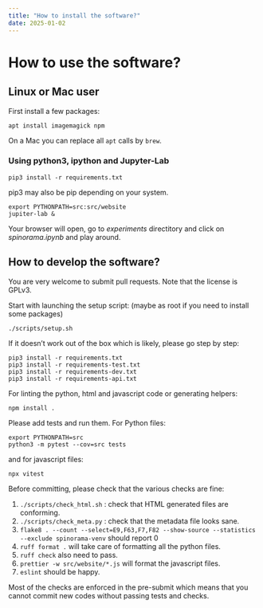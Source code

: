 ```yaml
---
title: "How to install the software?"
date: 2025-01-02
---
```


# How to use the software?

## Linux or Mac user

First install a few packages:

``` .shell
apt install imagemagick npm
```

On a Mac you can replace all `apt` calls by `brew`.

### Using python3, ipython and Jupyter-Lab

``` .shell
pip3 install -r requirements.txt
```

pip3 may also be pip depending on your system.

``` .shell
export PYTHONPATH=src:src/website
jupiter-lab &
```

Your browser will open, go to _experiments_ directitory and click on _spinorama.ipynb_ and play around.

## How to develop the software?

You are very welcome to submit pull requests. Note that the license is GPLv3.

Start with launching the setup script: (maybe as root if you need to install some packages)

```  .shell
./scripts/setup.sh
```

If it doesn't work out of the box which is likely, please go step by step:

```  .shell
pip3 install -r requirements.txt
pip3 install -r requirements-test.txt
pip3 install -r requirements-dev.txt
pip3 install -r requirements-api.txt
```

For linting the python, html and javascript code or generating helpers:

```  .shell
npm install .
```

Please add tests and run them.
For Python files:
```
export PYTHONPATH=src
python3 -m pytest --cov=src tests
```
and for javascript files:
```
npx vitest
```

Before committing, please check that the various checks are fine:

1. `./scripts/check_html.sh` : check that HTML generated files are conforming.
2. `./scripts/check_meta.py` : check that the metadata file looks sane.
3. `flake8 . --count --select=E9,F63,F7,F82 --show-source --statistics --exclude spinorama-venv` should report 0
4. `ruff format .` will take care of formatting all the python files.
5. `ruff check` also need to pass.
6. `prettier -w src/website/*.js` will format the javascript files.
7. `eslint` should be happy.

Most of the checks are enforced in the pre-submit which means that
you cannot commit new codes without passing tests and checks.

